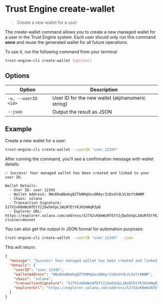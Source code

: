 # Trust Engine create-wallet

> Create a new wallet for a user

The create-wallet command allows you to create a new managed wallet for a user in the Trust Engine system. Each user should only run this command **once** and reuse the generated wallet for all future operations.

To use it, run the following command from your terminal

```bash
trust-engine-cli create-wallet [options]
```

## Options

| Option               | Description                                      |
| -------------------- | ------------------------------------------------ |
| `-u, --userID <id>`  | User ID for the new wallet (alphanumeric string) |
| `--json`             | Output the result as JSON                        |

## Example

Create a new wallet for a user:

```bash
trust-engine-cli create-wallet --userID "user_12345"
```

After running the command, you'll see a confirmation message with wallet details:

```
✅ Success! Your managed wallet has been created and linked to your user ID.

Wallet Details:
  - User ID: user_12345
  - Wallet Address: 9WzDXwBbmkg8ZTbNMqUxvQRAyrZzDsGYdLVL9zYtAWWM
  - Chain: solana
  - Transaction Signature: 5J7X2vK8mWzNfEtY2jDw5mVpL1WzNfEtYKJH2mNqR3pB
  - Explorer URL: https://explorer.solana.com/address/5J7X2vK8mWzNfEtY2jDw5mVpL1WzNfEtYKJH2mNqR3pB?cluster=devnet
```

You can also get the output in JSON format for automation purposes:

```bash
trust-engine-cli create-wallet --userID "user_12345" --json
```

This will return:

```json
{
  "message": "Success! Your managed wallet has been created and linked to your user ID.",
  "details": {
    "userID": "user_12345",
    "walletAddress": "9WzDXwBbmkg8ZTbNMqUxvQRAyrZzDsGYdLVL9zYtAWWM",
    "chain": "solana",
    "transactionSignature": "5J7X2vK8mWzNfEtY2jDw5mVpL1WzNfEtYKJH2mNqR3pB",
    "explorerUrl": "https://explorer.solana.com/address/5J7X2vK8mWzNfEtY2jDw5mVpL1WzNfEtYKJH2mNqR3pB?cluster=devnet"
  }
}
```
